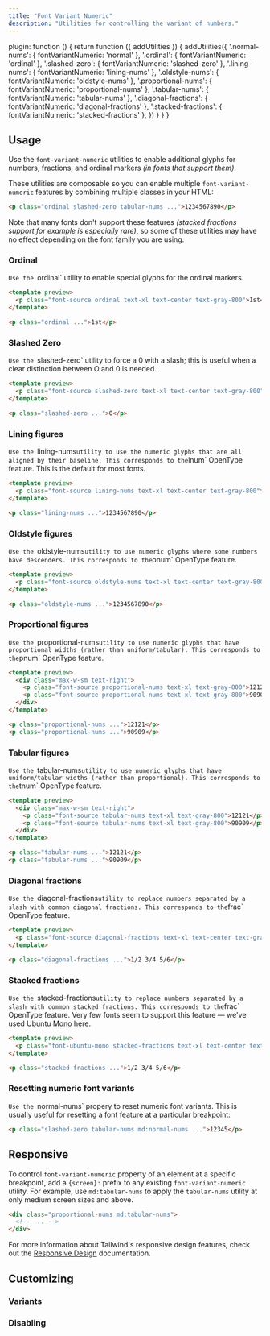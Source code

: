 ```yaml
---
title: "Font Variant Numeric"
description: "Utilities for controlling the variant of numbers."
---
```



  plugin: function () {
    return function ({ addUtilities }) {
      addUtilities({
        '.normal-nums': { fontVariantNumeric: 'normal' },
        '.ordinal': { fontVariantNumeric: 'ordinal' },
        '.slashed-zero': { fontVariantNumeric: 'slashed-zero' },
        '.lining-nums': { fontVariantNumeric: 'lining-nums' },
        '.oldstyle-nums': { fontVariantNumeric: 'oldstyle-nums' },
        '.proportional-nums': { fontVariantNumeric: 'proportional-nums' },
        '.tabular-nums': { fontVariantNumeric: 'tabular-nums' },
        '.diagonal-fractions': { fontVariantNumeric: 'diagonal-fractions' },
        '.stacked-fractions': { fontVariantNumeric: 'stacked-fractions' },
      })
    }
  }
}

## Usage

Use the `font-variant-numeric` utilities to enable additional glyphs for numbers, fractions, and ordinal markers *(in fonts that support them)*.

These utilities are composable so you can enable multiple `font-variant-numeric` features by combining multiple classes in your HTML:

```html
<p class="ordinal slashed-zero tabular-nums ...">1234567890</p>
```

Note that many fonts don't support these features *(stacked fractions support for example is especially rare)*, so some of these utilities may have no effect depending on the font family you are using.

### Ordinal

 `Use the `ordinal` utility to enable special glyphs for the ordinal markers.

```html
<template preview>
  <p class="font-source ordinal text-xl text-center text-gray-800">1st</p>
</template>

<p class="ordinal ...">1st</p>
```


### Slashed Zero

 `Use the `slashed-zero` utility to force a 0 with a slash; this is useful when a clear distinction between O and 0 is needed.

```html
<template preview>
  <p class="font-source slashed-zero text-xl text-center text-gray-800">0</p>
</template>

<p class="slashed-zero ...">0</p>
```

### Lining figures

 `Use the `lining-nums` utility to use the numeric glyphs that are all aligned by their baseline. This corresponds to the `lnum` OpenType feature. This is the default for most fonts.

```html
<template preview>
  <p class="font-source lining-nums text-xl text-center text-gray-800">1234567890</p>
</template>

<p class="lining-nums ...">1234567890</p>
```

### Oldstyle figures

 `Use the `oldstyle-nums` utility to use numeric glyphs where some numbers have descenders. This corresponds to the `onum` OpenType feature.

```html
<template preview>
  <p class="font-source oldstyle-nums text-xl text-center text-gray-800">1234567890</p>
</template>

<p class="oldstyle-nums ...">1234567890</p>
```

### Proportional figures

 `Use the `proportional-nums` utility to use numeric glyphs that have proportional widths (rather than uniform/tabular). This corresponds to the `pnum` OpenType feature.

```html
<template preview>
  <div class="max-w-sm text-right">
    <p class="font-source proportional-nums text-xl text-gray-800">12121</p>
    <p class="font-source proportional-nums text-xl text-gray-800">90909</p>
  </div>
</template>

<p class="proportional-nums ...">12121</p>
<p class="proportional-nums ...">90909</p>
```

### Tabular figures

 `Use the `tabular-nums` utility to use numeric glyphs that have uniform/tabular widths (rather than proportional). This corresponds to the `tnum` OpenType feature.

```html
<template preview>
  <div class="max-w-sm text-right">
    <p class="font-source tabular-nums text-xl text-gray-800">12121</p>
    <p class="font-source tabular-nums text-xl text-gray-800">90909</p>
  </div>
</template>

<p class="tabular-nums ...">12121</p>
<p class="tabular-nums ...">90909</p>
```

### Diagonal fractions

 `Use the `diagonal-fractions` utility to replace numbers separated by a slash with common diagonal fractions. This corresponds to the `frac` OpenType feature.

```html
<template preview>
  <p class="font-source diagonal-fractions text-xl text-center text-gray-800">1/2 3/4 5/6</p>
</template>

<p class="diagonal-fractions ...">1/2 3/4 5/6</p>
```

### Stacked fractions

 `Use the `stacked-fractions` utility to replace numbers separated by a slash with common stacked fractions. This corresponds to the `frac` OpenType feature. Very few fonts seem to support this feature — we've used Ubuntu Mono here.

```html
<template preview>
  <p class="font-ubuntu-mono stacked-fractions text-xl text-center text-gray-800">1/2 3/4 5/6</p>
</template>

<p class="stacked-fractions ...">1/2 3/4 5/6</p>
```


### Resetting numeric font variants

 `Use the `normal-nums` propery to reset numeric font variants. This is usually useful for resetting a font feature at a particular breakpoint:

```html
<p class="slashed-zero tabular-nums md:normal-nums ...">12345</p>
```

## Responsive

To control `font-variant-numeric` property of an element at a specific breakpoint, add a `{screen}:` prefix to any existing `font-variant-numeric` utility. For example, use `md:tabular-nums` to apply the `tabular-nums` utility at only medium screen sizes and above.

```html
<div class="proportional-nums md:tabular-nums">
  <!-- ... -->
</div>
```

For more information about Tailwind's responsive design features, check out the [Responsive Design](/docs/responsive-design) documentation.


## Customizing

### Variants

<Variants plugin="fontVariantNumeric" />

### Disabling

<Disabling plugin="fontVariantNumeric" />
